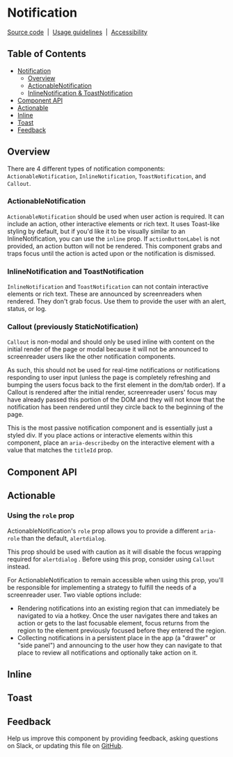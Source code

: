 
<Meta isTemplate />

# Notification

[Source code](https://github.com/carbon-design-system/carbon/tree/main/packages/react/src/components/Notification)
&nbsp;|&nbsp;
[Usage guidelines](https://www.carbondesignsystem.com/components/notification/usage)
&nbsp;|&nbsp;
[Accessibility](https://www.carbondesignsystem.com/components/notification/accessibility)

## Table of Contents

- [Notification](#Notification)
  - [Overview](#overview)
  - [ActionableNotification](#actionablenotification)
  - [InlineNotification & ToastNotification](#inlinenotification-and-toastnotification)
- [Component API](#component-api)
- [Actionable](#actionable)
- [Inline](#inline)
- [Toast](#toast)
- [Feedback](#feedback)

## Overview

There are 4 different types of notification components:
`ActionableNotification`, `InlineNotification`, `ToastNotification`, and
`Callout`.

### ActionableNotification

`ActionableNotification` should be used when user action is required. It can
include an action, other interactive elements or rich text. It uses Toast-like
styling by default, but if you'd like it to be visually similar to an
InlineNotification, you can use the `inline` prop. If `actionButtonLabel` is not
provided, an action button will not be rendered. This component grabs and traps
focus until the action is acted upon or the notification is dismissed.

### InlineNotification and ToastNotification

`InlineNotification` and `ToastNotification` can not contain interactive
elements or rich text. These are announced by screenreaders when rendered. They
don't grab focus. Use them to provide the user with an alert, status, or log.

### Callout (previously StaticNotification)

`Callout` is non-modal and should only be used inline with content on the
initial render of the page or modal because it will not be announced to
screenreader users like the other notification components.

As such, this should not be used for real-time notifications or notifications
responding to user input (unless the page is completely refreshing and bumping
the users focus back to the first element in the dom/tab order). If a Callout is
rendered after the initial render, screenreader users' focus may have already
passed this portion of the DOM and they will not know that the notification has
been rendered until they circle back to the beginning of the page.

This is the most passive notification component and is essentially just a styled
div. If you place actions or interactive elements within this component, place
an `aria-describedby` on the interactive element with a value that matches the
`titleId` prop.

## Component API

<ArgTypes />

## Actionable

<Canvas id="components-notifications-actionable--default" />

### Using the `role` prop

ActionableNotification's `role` prop allows you to provide a different
`aria-role` than the default, `alertdialog`.

This prop should be used with caution as it will disable the focus wrapping
required for `alertdialog` . Before using this prop, consider using `Callout`
instead.

For ActionableNotification to remain accessible when using this prop, you'll be
responsible for implementing a strategy to fulfill the needs of a screenreader
user. Two viable options include:

- Rendering notifications into an existing region that can immediately be
  navigated to via a hotkey. Once the user navigates there and takes an action
  or gets to the last focusable element, focus returns from the region to the
  element previously focused before they entered the region.
- Collecting notifications in a persistent place in the app (a "drawer" or "side
  panel") and announcing to the user how they can navigate to that place to
  review all notifications and optionally take action on it.

## Inline

<Canvas id="components-notifications-inline--default" />

## Toast

<Canvas id="components-notifications-toast--default" />

## Feedback

Help us improve this component by providing feedback, asking questions on Slack,
or updating this file on
[GitHub](https://github.com/carbon-design-system/carbon/edit/main/packages/react/src/components/Notification/Notification.mdx).
